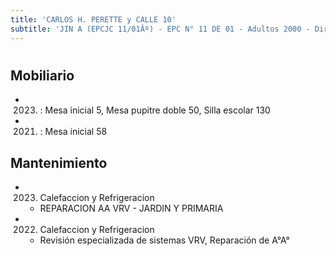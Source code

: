 ```yaml
---
title: 'CARLOS H. PERETTE y CALLE 10'
subtitle: 'JIN A (EPCJC 11/01Âº) - EPC N° 11 DE 01 - Adultos 2000 - Dirección General de Educación de Gestión Privada'
---
```


#


## Mobiliario

*  (2023) : Mesa inicial 5, Mesa pupitre doble 50, Silla escolar 130 

*  (2021) : Mesa inicial 58 





## Mantenimiento

*  (2023) Calefaccion y Refrigeracion 
    + REPARACION AA VRV - JARDIN Y PRIMARIA

*  (2022) Calefaccion y Refrigeracion 
    + Revisión especializada de sistemas VRV, Reparación de A°A°



